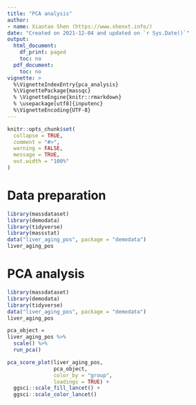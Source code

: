 ```yaml
---
title: "PCA analysis"
author:
- name: Xiaotao Shen (https://www.shenxt.info/)
date: "Created on 2021-12-04 and updated on `r Sys.Date()`"
output:
  html_document:
    df_print: paged
    toc: no
  pdf_document:
    toc: no
vignette: >
  %\VignetteIndexEntry{pca_analysis}
  %\VignettePackage{massqc}
  % \VignetteEngine{knitr::rmarkdown}
  % \usepackage[utf8]{inputenc}
  %\VignetteEncoding{UTF-8}
---
```


```r
knitr::opts_chunk$set(
  collapse = TRUE,
  comment = "#>",
  warning = FALSE,
  message = TRUE,
  out.width = "100%"
)
```

# **Data preparation**

```r
library(massdataset)
library(demodata)
library(tidyverse)
library(massstat)
data("liver_aging_pos", package = "demodata")
liver_aging_pos
```

# **PCA analysis**

```r
library(massdataset)
library(demodata)
library(tidyverse)
data("liver_aging_pos", package = "demodata")
liver_aging_pos

pca_object =
liver_aging_pos %>%
  scale() %>%
  run_pca()

pca_score_plot(liver_aging_pos,
               pca_object,
               color_by = "group",
               loadings = TRUE) +
  ggsci::scale_fill_lancet() +
  ggsci::scale_color_lancet()
```



